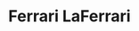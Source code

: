 ---
publishDate: 2023-01-01
title: Ferrari LaFerrari

excerpt: The Ferrari LaFerrari is a hybrid hypercar that represents the pinnacle of Ferrari's engineering and design.

general:
    make: Ferrari
    model: LaFerrari
    price: 1500000
    bodyType: Coupe
    drivetrain: Rear-Wheel Drive
    doors: 2
    seatingCapacity: 2
    condition: Used
    availability: in-stock

history:
    mileage: 3000
    year: 2016

technical:
    horsePower: 950
    transmission: Automatic
    engineSizeCC: 6262

efficiency:
    fuelType: Hybrid
    fuelEfficiencyMPG: 14
    emissionsCO2: '330'

exterior:
    color: Red
    paintType: Metallic

interior:
    materialSeats: Leather
    heatedSeats: true

misc:
    vin: ZFF76ZFA3F0212345
    registrationStatus: Registered
    warranty: 1 year
    dealerNotes: This Ferrari LaFerrari is in excellent condition with low mileage.
    featured: true
---